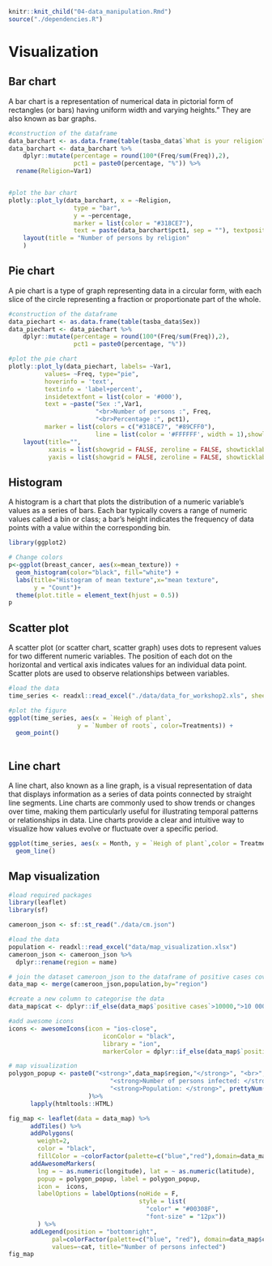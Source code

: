 ```r
knitr::knit_child("04-data_manipulation.Rmd")
source("./dependencies.R")
```

# Visualization

## Bar chart
A bar chart is a representation of numerical data in pictorial form of rectangles (or bars) having uniform width and varying heights." They are also known as bar graphs.

```r
#construction of the dataframe
data_barchart <- as.data.frame(table(tasba_data$`What is your religion?`))
data_barchart <- data_barchart %>%
    dplyr::mutate(percentage = round(100*(Freq/sum(Freq)),2),
                  pct1 = paste0(percentage, "%")) %>%
  rename(Religion=Var1)


#plot the bar chart
plotly::plot_ly(data_barchart, x = ~Religion,
                  type = "bar",
                  y = ~percentage,
                  marker = list(color = "#318CE7"),
                  text = paste(data_barchart$pct1, sep = ""), textposition = 'outside') %>%
    layout(title = "Number of persons by religion"
    )

```


## Pie chart
A pie chart is a type of graph representing data in a circular form, with each slice of the circle representing a fraction or proportionate part of the whole.

```r
#construction of the dataframe
data_piechart <- as.data.frame(table(tasba_data$Sex))
data_piechart <- data_piechart %>%
    dplyr::mutate(percentage = round(100*(Freq/sum(Freq)),2),
                  pct1 = paste0(percentage, "%"))

#plot the pie chart
plotly::plot_ly(data_piechart, labels= ~Var1,
          values= ~Freq, type="pie",
          hoverinfo = 'text',
          textinfo = 'label+percent',
          insidetextfont = list(color = '#000'),
          text = ~paste("Sex :",Var1,
                        "<br>Number of persons :", Freq,
                        "<br>Percentage :", pct1),
          marker = list(colors = c("#318CE7", "#89CFF0"),
                        line = list(color = '#FFFFFF', width = 1),showlegend = FALSE)) %>%
    layout(title="",
           xaxis = list(showgrid = FALSE, zeroline = FALSE, showticklabels = FALSE),
           yaxis = list(showgrid = FALSE, zeroline = FALSE, showticklabels = FALSE))
```


## Histogram
A histogram is a chart that plots the distribution of a numeric variable’s values as a series of bars. Each bar typically covers a range of numeric values called a bin or class; a bar’s height indicates the frequency of data points with a value within the corresponding bin.
```r
library(ggplot2)

# Change colors
p<-ggplot(breast_cancer, aes(x=mean_texture)) + 
  geom_histogram(color="black", fill="white") +
  labs(title="Histogram of mean texture",x="mean texture",
       y = "Count")+
  theme(plot.title = element_text(hjust = 0.5))
p
```


## Scatter plot\
A scatter plot (or scatter chart, scatter graph) uses dots to represent values for two different numeric variables. The position of each dot on the horizontal and vertical axis indicates values for an individual data point. Scatter plots are used to observe relationships between variables.
```r
#load the data
time_series <- readxl::read_excel("./data/data_for_workshop2.xls", sheet = "times_series")

#plot the figure
ggplot(time_series, aes(x = `Heigh of plant`,
                   y = `Number of roots`, color=Treatments)) +
  geom_point()
  
```


## Line chart\
A line chart, also known as a line graph, is a visual representation of data that displays information as a series of data points connected by straight line segments. Line charts are commonly used to show trends or changes over time, making them particularly useful for illustrating temporal patterns or relationships in data. Line charts provide a clear and intuitive way to visualize how values evolve or fluctuate over a specific period. 
```r
ggplot(time_series, aes(x = Month, y = `Heigh of plant`,color = Treatments,group = Treatments)) +
  geom_line()
```


## Map visualization
```r
#load required packages
library(leaflet)
library(sf)

cameroon_json <- sf::st_read("./data/cm.json")

#load the data
population <- readxl::read_excel("data/map_visualization.xlsx")
cameroon_json <- cameroon_json %>% 
  dplyr::rename(region = name)

# join the dataset cameroon_json to the dataframe of positive cases covid
data_map <- merge(cameroon_json,population,by="region")

#create a new column to categorise the data
data_map$cat <- dplyr::if_else(data_map$`positive cases`>10000,">10 000 cases","<10 000 cases")

#add awesome icons
icons <- awesomeIcons(icon = "ios-close",
                          iconColor = "black",
                          library = "ion",
                          markerColor = dplyr::if_else(data_map$`positive condition =                                       cases`>10000,"red","blue"))

# map visualization
polygon_popup <- paste0("<strong>",data_map$region,"</strong>", "<br>",
                            "<strong>Number of persons infected: </strong>", prettyNum( data_map$`positive cases`, big.mark = ","),"<br>",
                            "<strong>Population: </strong>", prettyNum(data_map$population, big.mark = ",")
                      )%>% 
      lapply(htmltools::HTML)

fig_map <- leaflet(data = data_map) %>% 
      addTiles() %>% 
      addPolygons(
        weight=2,
        color = "black",
        fillColor = ~colorFactor(palette=c("blue","red"),domain=data_map$cat)(data_map$cat)) %>% 
      addAwesomeMarkers(
        lng = ~ as.numeric(longitude), lat = ~ as.numeric(latitude),
        popup = polygon_popup, label = polygon_popup,
        icon =  icons,
        labelOptions = labelOptions(noHide = F,
                                    style = list(
                                      "color" = "#00308F",
                                      "font-size" = "12px"))
        ) %>%
      addLegend(position = "bottomright",
            pal=colorFactor(palette=c("blue", "red"), domain=data_map$cat),
            values=~cat, title="Number of persons infected")
fig_map
```


